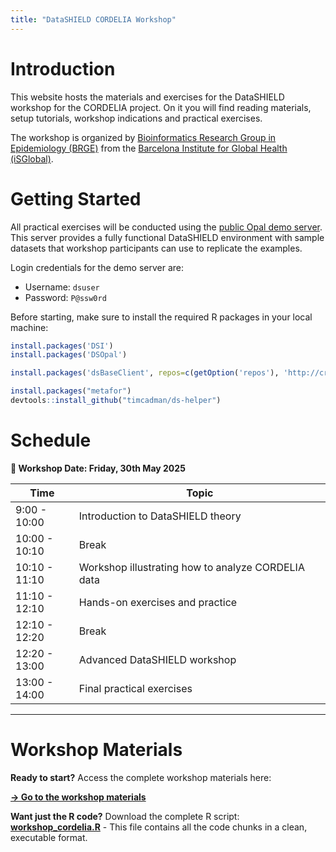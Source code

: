```yaml
---
title: "DataSHIELD CORDELIA Workshop"
---
```


# Introduction

This website hosts the materials and exercises for the DataSHIELD workshop for the CORDELIA project. On it you will find reading materials, setup tutorials, workshop indications and practical exercises.

The workshop is organized by [Bioinformatics Research Group in Epidemiology (BRGE)](https://brge.isglobal.org) from the [Barcelona Institute for Global Health (iSGlobal)](https://isglobal.org).

# Getting Started

All practical exercises will be conducted using the [public Opal demo server](https://opal-demo.obiba.org/). This server provides a fully functional DataSHIELD environment with sample datasets that workshop participants can use to replicate the examples.

Login credentials for the demo server are:

- Username: `dsuser`
- Password: `P@ssw0rd`

Before starting, make sure to install the required R packages in your local machine:

```r
install.packages('DSI')
install.packages('DSOpal')

install.packages('dsBaseClient', repos=c(getOption('repos'), 'http://cran.datashield.org'), dependencies=TRUE)

install.packages("metafor")
devtools::install_github("timcadman/ds-helper")
```

# Schedule

**📅 Workshop Date: Friday, 30th May 2025**

| Time          | Topic                                                    |
|---------------|----------------------------------------------------------|
| 9:00 - 10:00  | Introduction to DataSHIELD theory                       |
| 10:00 - 10:10 | Break                                                    |
| 10:10 - 11:10 | Workshop illustrating how to analyze CORDELIA data      |
| 11:10 - 12:10 | Hands-on exercises and practice                          |
| 12:10 - 12:20 | Break                                                    |
| 12:20 - 13:00 | Advanced DataSHIELD workshop                             |
| 13:00 - 14:00 | Final practical exercises                                |

---

# Workshop Materials

**Ready to start?** Access the complete workshop materials here:

**[→ Go to the workshop materials](workshop_cordelia.html)**

**Want just the R code?** Download the complete R script: **[workshop_cordelia.R](workshop_cordelia.R)** - This file contains all the code chunks in a clean, executable format.
